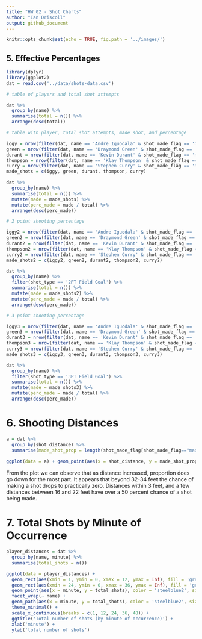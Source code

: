 ```yaml
---
title: "HW 02 - Shot Charts"
author: "Ian Driscoll"
output: github_document
---
```


```r
knitr::opts_chunk$set(echo = TRUE, fig.path = '../images/')
```

## 5. Effective Percentages
```r
library(dplyr)
library(ggplot2)
dat = read.csv('../data/shots-data.csv')

# table of players and total shot attempts

dat %>%
  group_by(name) %>%
  summarise(total = n()) %>%
  arrange(desc(total))

# table with player, total shot attempts, made shot, and percentage 

iggy = nrow(filter(dat, name == 'Andre Iguodala' & shot_made_flag == 'made shot'))
green = nrow(filter(dat, name == 'Draymond Green' & shot_made_flag == 'made shot'))
durant = nrow(filter(dat, name == 'Kevin Durant' & shot_made_flag == 'made shot'))
thompson = nrow(filter(dat, name == 'Klay Thompson' & shot_made_flag == 'made shot'))
curry = nrow(filter(dat, name == 'Stephen Curry' & shot_made_flag == 'made shot'))
made_shots = c(iggy, green, durant, thompson, curry)

dat %>%
  group_by(name) %>%
  summarise(total = n()) %>%
  mutate(made = made_shots) %>%
  mutate(perc_made = made / total) %>%
  arrange(desc(perc_made))

# 2 point shooting percentage

iggy2 = nrow(filter(dat, name == 'Andre Iguodala' & shot_made_flag == 'made shot' & shot_type == '2PT Field Goal'))
green2 = nrow(filter(dat, name == 'Draymond Green' & shot_made_flag == 'made shot' & shot_type == '2PT Field Goal'))
durant2 = nrow(filter(dat, name == 'Kevin Durant' & shot_made_flag == 'made shot' & shot_type == '2PT Field Goal'))
thompson2 = nrow(filter(dat, name == 'Klay Thompson' & shot_made_flag == 'made shot' & shot_type == '2PT Field Goal'))
curry2 = nrow(filter(dat, name == 'Stephen Curry' & shot_made_flag == 'made shot' & shot_type == '2PT Field Goal'))
made_shots2 = c(iggy2, green2, durant2, thompson2, curry2)

dat %>%
  group_by(name) %>%
  filter(shot_type == '2PT Field Goal') %>%
  summarise(total = n()) %>%
  mutate(made = made_shots2) %>%
  mutate(perc_made = made / total) %>%
  arrange(desc(perc_made))

# 3 point shooting percentage

iggy3 = nrow(filter(dat, name == 'Andre Iguodala' & shot_made_flag == 'made shot' & shot_type == '3PT Field Goal'))
green3 = nrow(filter(dat, name == 'Draymond Green' & shot_made_flag == 'made shot' & shot_type == '3PT Field Goal'))
durant3 = nrow(filter(dat, name == 'Kevin Durant' & shot_made_flag == 'made shot' & shot_type == '3PT Field Goal'))
thompson3 = nrow(filter(dat, name == 'Klay Thompson' & shot_made_flag == 'made shot' & shot_type == '3PT Field Goal'))
curry3 = nrow(filter(dat, name == 'Stephen Curry' & shot_made_flag == 'made shot' & shot_type == '3PT Field Goal'))
made_shots3 = c(iggy3, green3, durant3, thompson3, curry3)

dat %>%
  group_by(name) %>%
  filter(shot_type == '3PT Field Goal') %>%
  summarise(total = n()) %>%
  mutate(made = made_shots3) %>%
  mutate(perc_made = made / total) %>%
  arrange(desc(perc_made))
```

# 6. Shooting Distances
```r
a = dat %>%
  group_by(shot_distance) %>%
  summarise(made_shot_prop = length(shot_made_flag[shot_made_flag=="made shot"]) / n())
  
ggplot(data = a) + geom_point(aes(x = shot_distance, y = made_shot_prop))
```

From the plot we can observe that as distance increased, proportion does go down for the most part. It appears that beyond 32-34 feet the chance of making a shot drops to practically zero. Distances within 3 feet, and a few distances between 16 and 22 feet have over a 50 percent chance of a shot being made.

# 7. Total Shots by Minute of Occurrence
```r
player_distances = dat %>%
  group_by(name, minute) %>%
  summarise(total_shots = n())

ggplot(data = player_distances) + 
  geom_rect(aes(xmin = 1, ymin = 0, xmax = 12, ymax = Inf), fill = 'grey97') + 
  geom_rect(aes(xmin = 24, ymin = 0, xmax = 36, ymax = Inf), fill = 'grey97') + 
  geom_point(aes(x = minute, y = total_shots), color = 'steelblue2', size = 0.8) + 
  facet_wrap(~ name) + 
  geom_path(aes(x = minute, y = total_shots), color = 'steelblue2', size = 0.4) + 
  theme_minimal() + 
  scale_x_continuous(breaks = c(1, 12, 24, 36, 48)) + 
  ggtitle('Total number of shots (by minute of occurrence)') + 
  xlab('minute') + 
  ylab('total number of shots')

```


